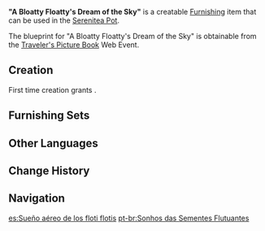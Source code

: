 {{Furnishing Infobox
|id             = 373121
|image          = Item A Bloatty Floatty's Dream of the Sky.png
|category       = Landscape
|subcategory    = Item
|rarity         = 3
|adeptal_energy = 60
|load           = 65
|reduced_load   = 47
|description    = A balloon ornament made from [[Bloatty Floatty|Bloatty Floatties]]. The sturdy ropes are made from fibers found in the stems of Bloatty Floatties.<br />Bloatty Floatties are all too eager to soar into the sky, so such ropes are necessary to keep them down to earth.
|blueprint      = [[Traveler's Picture Book]] Web Event
|event          = Traveler's Picture Book
}}

'''"A Bloatty Floatty's Dream of the Sky"''' is a creatable [[Furnishing]] item that can be used in the [[Serenitea Pot]].

The blueprint for "A Bloatty Floatty's Dream of the Sky" is obtainable from the [[Traveler's Picture Book]] Web Event.

==Creation==
First time creation grants {{Item|Trust|30|x=60}}.
{{Recipe
|type = Creation
|Fabric = 8
|time = 14h
|sort = Fabric
}}

==Furnishing Sets==
{{Craft Usage}}

==Other Languages==
{{Other Languages
|en      = "A Bloatty Floatty's Dream of the Sky"
|zhs     = 「蓬蓬果的天空之梦」
|zhs_rm  = "Péngpeng-guǒ de Tiānkōng zhī Mèng"
|zht     = 「蓬蓬果的天空之夢」
|zht_rm  = "Péngpeng-guǒ de Tiānkōng zhī Mèng"
|zh_tl   = "Fluffy-Fluffy Fruit's Dream of the Sky"
|ja      = 「ポンポンの実の空の夢」
|ja_rm   = "Ponpon no Jitsu no Sora no Yume"
|ja_tl   = "Pom-pon's Dream of the Real Sky"
|ko      = 「퐁퐁나무의 하늘 꿈」
|ko_rm   = "Pongpongnamu-ui Haneul Kkum"
|ko_tl   = "Pong-pong Tree's Sky Dream"
|es      = Sueño aéreo de los floti flotis
|es_tl   = Aerial dream of the floti flotis
|fr      = « Rêves aériens des fruits pompons »
|fr_tl   = "Aerial Dreams of the Pompom Fruits"
|ru      = Фруктовые сны
|ru_tl   = Fruit Dreams
|th      = ความฝันแห่งท้องฟ้าของ Bloatty Floatty
|th_rm   = Khwam fan haeng thong fa khong Bloatty Floatty
|th_tl   = Bloatty Floatty's Dream of the Sky
|vi      = Ước Mơ Bầu Trời Của Quả Bồng Bồng
|vi_tl   = 
|de      = „Der Traum der Zauselfrucht vom Himmel“
|de_tl   = "The Bloatty Floatty's Dream of the Sky"
|id      = "Mimpi Bloatty Floatty Terbang Mengangkasa"
|id_tl   = "A Bloatty Floatty's Dream of the Sky"
|pt      = "Sonhos das Sementes Flutuantes"
|pt_tl   = "Dreams of the Floating Seeds"
}}

==Change History==
{{Change History|1.6}}

==Navigation==
{{Furnishing Navbox/Exterior|Landscape}}

[[es:Sueño aéreo de los floti flotis]]
[[pt-br:Sonhos das Sementes Flutuantes]]